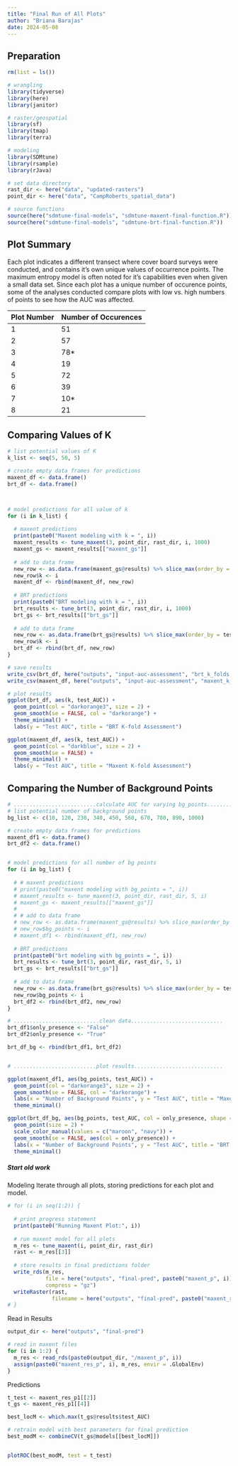 ```yaml
---
title: "Final Run of All Plots"
author: "Briana Barajas"
date: 2024-05-08
---
```


## Preparation

```r
rm(list = ls())

# wrangling
library(tidyverse)
library(here)
library(janitor)

# raster/geospatial
library(sf)
library(tmap)
library(terra)

# modeling
library(SDMtune)
library(rsample)
library(rJava)

# set data directory
rast_dir <- here("data", "updated-rasters")
point_dir <- here("data", "CampRoberts_spatial_data")

# source functions
source(here("sdmtune-final-models", "sdmtune-maxent-final-function.R"))
source(here("sdmtune-final-models", "sdmtune-brt-final-function.R"))

```

## Plot Summary

Each plot indicates a different transect where cover board surveys were conducted, and contains it's own unique values of occurrence points. The maximum entropy model is often noted for it's capabilities even when given a small data set. Since each plot has a unique number of occurence points, some of the analyses conducted compare plots with low vs. high numbers of points to see how the AUC was affected.

| Plot Number | Number of Occurences |
|-------------|----------------------|
| 1           | 51                   |
| 2           | 57                   |
| 3           | 78\*                 |
| 4           | 19                   |
| 5           | 72                   |
| 6           | 39                   |
| 7           | 10\*                 |
| 8           | 21                   |

## Comparing Values of K

```r

# list potential values of K
k_list <- seq(5, 50, 5)

# create empty data frames for predictions
maxent_df <- data.frame()
brt_df <- data.frame()



# model predictions for all value of k
for (i in k_list) {
  
  # maxent predictions
  print(paste0("Maxent modeling with k = ", i))
  maxent_results <- tune_maxent(3, point_dir, rast_dir, i, 1000)
  maxent_gs <- maxent_results[["maxent_gs"]]
  
  # add to data frame
  new_row <- as.data.frame(maxent_gs@results) %>% slice_max(order_by = test_AUC)
  new_row$k <- i
  maxent_df <- rbind(maxent_df, new_row)
  
  # BRT predictions
  print(paste0("BRT modeling with k = ", i))
  brt_results <- tune_brt(3, point_dir, rast_dir, i, 1000)
  brt_gs <- brt_results[["brt_gs"]]
  
  # add to data frame
  new_row <- as.data.frame(brt_gs@results) %>% slice_max(order_by = test_AUC)
  new_row$k <- i
  brt_df <- rbind(brt_df, new_row)
}

# save results
write_csv(brt_df, here("outputs", "input-auc-assessment", "brt_k_folds.csv"))
write_csv(maxent_df, here("outputs", "input-auc-assessment", "maxent_k_folds.csv"))

# plot results
ggplot(brt_df, aes(k, test_AUC)) +
  geom_point(col = "darkorange3", size = 2) +
  geom_smooth(se = FALSE, col = "darkorange") +
  theme_minimal() +
  labs(y = "Test AUC", title = "BRT K-fold Assessment")

ggplot(maxent_df, aes(k, test_AUC)) +
  geom_point(col = "darkblue", size = 2) +
  geom_smooth(se = FALSE) +
  theme_minimal() +
  labs(y = "Test AUC", title = "Maxent K-fold Assessment")

```


## Comparing the Number of Background Points

```r
# ..........................calculate AUC for varying bg_points...................
# list potential number of background points
bg_list <- c(10, 120, 230, 340, 450, 560, 670, 780, 890, 1000)

# create empty data frames for predictions
maxent_df1 <- data.frame()
brt_df2 <- data.frame()


# model predictions for all number of bg points
for (i in bg_list) {
  
  # # maxent predictions
  # print(paste0("maxent modeling with bg_points = ", i))
  # maxent_results <- tune_maxent(3, point_dir, rast_dir, 5, i)
  # maxent_gs <- maxent_results[["maxent_gs"]]
  # 
  # # add to data frame
  # new_row <- as.data.frame(maxent_gs@results) %>% slice_max(order_by = test_AUC)
  # new_row$bg_points <- i
  # maxent_df1 <- rbind(maxent_df1, new_row)
  
  # BRT predictions
  print(paste0("brt modeling with bg_points = ", i))
  brt_results <- tune_brt(3, point_dir, rast_dir, 5, i)
  brt_gs <- brt_results[["brt_gs"]]
  
  # add to data frame
  new_row <- as.data.frame(brt_gs@results) %>% slice_max(order_by = test_AUC)
  new_row$bg_points <- i
  brt_df2 <- rbind(brt_df2, new_row)
}

# ...........................clean data.............................
brt_df1$only_presence <- "False"
brt_df2$only_presence <- "True"

brt_df_bg <- rbind(brt_df1, brt_df2)


# ..........................plot results............................

ggplot(maxent_df1, aes(bg_points, test_AUC)) +
  geom_point(col = "darkorange3", size = 2) +
  geom_smooth(se = FALSE, col = "darkorange") +
  labs(x = "Number of Background Points", y = "Test AUC", title = "Maxent - Baxkground Point Assessment") +
  theme_minimal()

ggplot(brt_df_bg, aes(bg_points, test_AUC, col = only_presence, shape = only_presence)) +
  geom_point(size = 2) +
  scale_color_manual(values = c("maroon", "navy")) +
  geom_smooth(se = FALSE, aes(col = only_presence)) +
  labs(x = "Number of Background Points", y = "Test AUC", title = "BRT - Background Point Assessment") +
  theme_minimal()

```



##### Start old work

Modeling Iterate through all plots, storing predictions for each plot and model.

```r
# for (i in seq(1:2)) {
  
  # print progress statement
  print(paste0("Running Maxent Plot:", i))
  
  # run maxent model for all plots
  m_res <- tune_maxent(i, point_dir, rast_dir)
  rast <- m_res[[3]]
  
  # store results in final predictions folder
  write_rds(m_res, 
            file = here("outputs", "final-pred", paste0("maxent_p", i)), 
            compress = "gz")
  writeRaster(rast, 
              filename = here("outputs", "final-pred", paste0("maxent_rast_p", i)))
# }

```

Read in Results

```r
output_dir <- here("outputs", "final-pred")

# read in maxent files
for (i in 1:2) {
  m_res <- read_rds(paste0(output_dir, "/maxent_p", i))
  assign(paste0("maxent_res_p", i), m_res, envir = .GlobalEnv)
}
```

Predictions

```r
t_test <- maxent_res_p1[[2]]
t_gs <- maxent_res_p1[[4]]

best_locM <- which.max(t_gs@results$test_AUC)

# retrain model with best parameters for final prediction
best_modM <- combineCV(t_gs@models[[best_locM]])


plotROC(best_modM, test = t_test)

```
